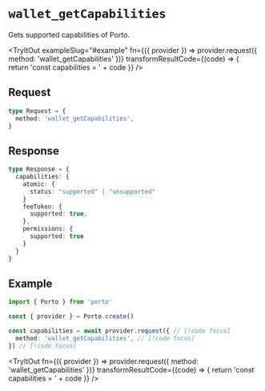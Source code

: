 
# `wallet_getCapabilities`

Gets supported capabilities of Porto.

<TryItOut
  exampleSlug="#example"
  fn={({ provider }) => provider.request({ method: 'wallet_getCapabilities' })}
  transformResultCode={(code) => {
    return 'const capabilities = ' + code
  }}
/>

## Request

```ts
type Request = {
  method: 'wallet_getCapabilities',
}
```

## Response

```ts
type Response = {
  capabilities: {
    atomic: {
      status: "supported" | "unsupported"
    }
    feeToken: {
      supported: true,
    },
    permissions: {
      supported: true
    }
  }
}
```

## Example

```ts twoslash
import { Porto } from 'porto'

const { provider } = Porto.create()

const capabilities = await provider.request({ // [!code focus]
  method: 'wallet_getCapabilities', // [!code focus]
}) // [!code focus]
```

<TryItOut
  fn={({ provider }) => provider.request({ method: 'wallet_getCapabilities' })}
  transformResultCode={(code) => {
    return 'const capabilities = ' + code
  }}
/>